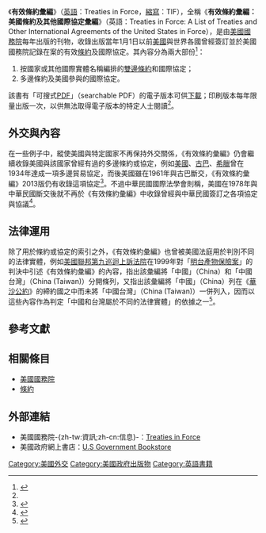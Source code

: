 {{Infobox Book 
|書名      = 有效條約彙編
|圖像      = <!-- [[File:圖片|200px]] -->
|圖像說明  = 
|作者      = {{link-en|國務院法律顧問局|Legal Adviser of the Department of State}}
|原名      = Treaties in Force
|中文書名  = 有效條約彙編
|譯者      = 
|插圖      = 
|封面設計  = 
|出版地    = [[華盛頓哥倫比亞特區|華盛頓哥倫比亞特區]]
|語言      = [[英語|英語]]
|系列      = 
|題材      = [[索引|索引]]、[[條約|條約]]、[[外交|外交]]
|類型      = 
|出版者    = [[美國政府出版局|美國政府出版局]]
|出版日期  = 每年
|中文版    = 
|媒介      = 印刷版、電子版
|頁數      = 511頁（2013版）
|開本      = 28公分
|isbn      = ISBN 9780160922930（2013版）
|oclc      =  <!-- OCLC -->
|杜威十進制圖書分類法= 
|美國國會圖書館圖書分類法= 
|上一部作品= 
|下一部作品= 
|引用      = 
|被引用    = 
}}

《'''有效條約彙編'''》（[[英語|英語]]：Treaties in Force，[[縮寫|縮寫]]：TIF），全稱《'''有效條約彙編：美國條約及其他國際協定彙編'''》（英語：Treaties in Force: A List of Treaties and Other International Agreements of the United States in Force），是由[[美國國務院|美國國務院]]每年出版的刊物，收錄出版當年1月1日以前[[美國|美國]]與世界各國曾經簽訂並於美國國務院記錄在案的有效[[條約|條約]]及國際協定。其內容分為兩大部份<ref name="info by Department of State">{{Cite web | author = [[美國國務院|美國國務院]] | title = Treaties in Force | url = http://www.state.gov/s/l/treaty/tif/index.htm | accessdate = 2015年2月20日 | language = en | archive-date = 2019年5月3日 | archive-url = https://web.archive.org/web/20190503091708/https://www.state.gov/s/l/treaty/tif/index.htm | dead-url = no }}</ref>：
#按國家或其他國際實體名稱編排的[[雙邊條約|雙邊條約]]和國際協定；
#多邊條約及美國參與的國際協定。

<div style="margin-top: 0.65em;"></div>該書有「可搜式[[PDF|PDF]]」（searchable PDF）的電子版本可供[[下載|下載]]；印刷版本每年限量出版一次，以供無法取得電子版本的特定人士閱讀<ref name="info by Department of State" />。

==外交與內容==
在一些例子中，縱使美國與特定國家不再保持外交關係，《有效條約彙編》仍會繼續收錄美國與該國家曾經有過的多邊條約或協定，例如[[美國|美國]]、[[古巴|古巴]]、[[希臘|希臘]]曾在1934年達成一項多邊貿易協定，而後美國雖在1961年與古巴斷交，《有效條約彙編》2013版仍有收錄這項協定<ref>{{Cite book | author = {{link-en|法律顧問局|Office of the Legal Adviser|Office of the Legal Adviser}} | title = Treaties in Force (2013) | publisher = [[美國政府出版局|United States Government Publishing Office]] | location = [[華盛頓哥倫比亞特區|Washington, D.C.]] | date = 2013 | isbn = 9780160922930 | language = en | pages = p. 489}}</ref>。不過中華民國國際法學會則稱，美國在1978年與中華民國斷交後就不再於《有效條約彙編》中收錄曾經與中華民國簽訂之各項協定與協議<ref>{{Cite book | author =  中國國際法學會 | title = 中國國際法與國際事務年報 第十七卷（民國九十二年） | publisher = [[臺灣商務|臺灣商務]] | location = [[臺北市|臺北市]] | date = 2005年12月1日 | isbn = 9570520159 | pages = 頁426}}</ref>。

==法律運用==
除了用於條約或協定的索引之外，《有效條約彙編》也曾被美國法庭用於判別不同的法律實體，例如[[美國聯邦第九巡迴上訴法院|美國聯邦第九巡迴上訴法院]]在1999年對「[[明台產物保險案|明台產物保險案]]」的判決中引述《有效條約彙編》的內容，指出該彙編將「中國」（China）和「中國台灣」（China (Taiwan)）分開條列，又指出該彙編將「中國」（China）列在《[[華沙公約|華沙公約]]》的締約國之中而未將「中國台灣」（China (Taiwan)）一併列入，因而以這些內容作為判定「中國和台灣屬於不同的法律實體」的依據之一<ref>{{Cite web | title = Mingtai Fire Marine Insurance Co Ltd v. United Parcel Service | url = http://caselaw.findlaw.com/us-9th-circuit/1142697.html | website = {{link-en|找法律|FindLaw|FindLaw}} | accessdate = February 24, 2015 | language = en | archive-date = 2015-12-08 | archive-url = https://web.archive.org/web/20151208182948/http://caselaw.findlaw.com/us-9th-circuit/1142697.html | dead-url = no }}</ref>。

==參考文獻==
{{Reflist|2}}

==相關條目==
*[[美國國務院|美國國務院]]
*[[條約|條約]]

==外部連結==
*美國國務院-{zh-tw:資訊;zh-cn:信息}-：[http://www.state.gov/s/l/treaty/tif/index.htm Treaties in Force] {{Wayback|url=http://www.state.gov/s/l/treaty/tif/index.htm |date=20190503091708 }}{{en}}
*美國政府網上書店：[http://bookstore.gpo.gov/ U.S Government Bookstore] {{Wayback|url=http://bookstore.gpo.gov/ |date=20110224171613 }}{{en}}

[[Category:美國外交|Category:美國外交]]
[[Category:美國政府出版物|Category:美國政府出版物]]
[[Category:英語書籍|Category:英語書籍]]
